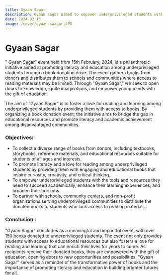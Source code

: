 ```yaml
---
title: Gyaan Sagar
description: Gyaan Sagar aimed to empower underprivileged students with the tools and resources they need to succeed academically, enhance their learning experiences, and broaden their horizons.
date: 2024-02-15
image: /cover/gyaan-saagar.JPG
---
```


# Gyaan Sagar

" Gyaan Sagar" event held from 15th February, 2024, is a philanthropic initiative aimed at promoting literacy and education among underprivileged students through a book donation drive. The event gathers books from donors and distributes them to schools and communities where access to reading materials may be limited. Through "Gyaan Sagar," we seek to open doors to knowledge, ignite imaginations, and empower young minds with the gift of education.

The aim of "Gyaan Sagar" is to foster a love for reading and learning among underprivileged students by providing them with access to books. By organizing a book donation event, the initiative aims to bridge the gap in educational resources and promote literacy and academic achievement among disadvantaged communities.

### Objectives:
- To collect a diverse range of books from donors, including textbooks, storybooks, reference materials, and educational resources suitable for students of all ages and interests.
- To promote literacy and a love for reading among underprivileged students by providing them with engaging and educational books that inspire curiosity, creativity, and critical thinking.
- To empower underprivileged students with the tools and resources they need to succeed academically, enhance their learning experiences, and broaden their horizons.
- To partner with schools, community centers, and non-profit organizations serving underprivileged communities to distribute the donated books to students who lack access to reading materials.

### Conclusion :
"Gyaan Sagar" concludes as a meaningful and impactful event, with over 150 books donated to underprivileged students. The event not only provides students with access to educational resources but also fosters a love for reading and learning that can enrich their lives for years to come. As recipients receive their donated books, they are empowered with the gift of education, opening doors to new opportunities and possibilities. "Gyaan Sagar" serves as a reminder of the transformative power of books and the importance of promoting literacy and education in building brighter futures for all.